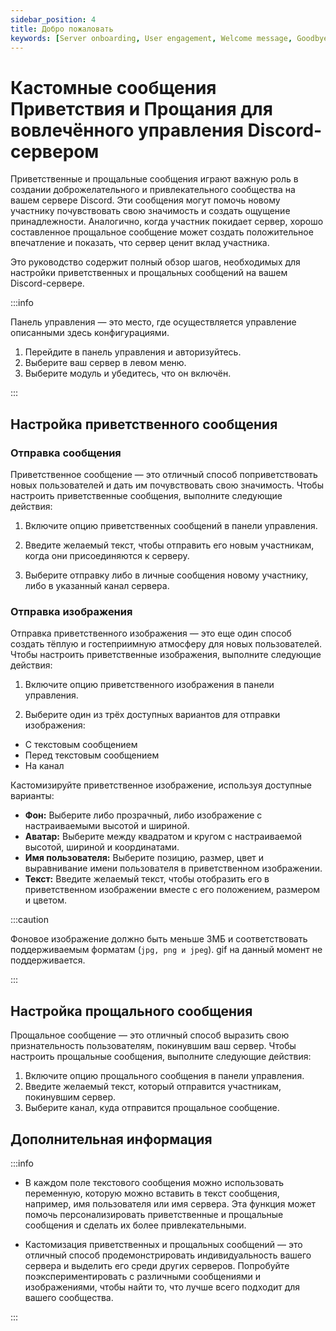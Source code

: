 ```yaml
---
sidebar_position: 4
title: Добро пожаловать
keywords: [Server onboarding, User engagement, Welcome message, Goodbye message, Customization] 
---
```



# Кастомные сообщения Приветствия и Прощания для вовлечённого управления Discord-сервером

Приветственные и прощальные сообщения играют важную роль в создании доброжелательного и привлекательного сообщества на вашем сервере Discord. Эти сообщения могут помочь новому участнику почувствовать свою значимость и создать ощущение принадлежности. Аналогично, когда участник покидает сервер, хорошо составленное прощальное сообщение может создать положительное впечатление и показать, что сервер ценит вклад участника.

Это руководство содержит полный обзор шагов, необходимых для настройки приветственных и прощальных сообщений на вашем Discord-сервере.

:::info

Панель управления — это место, где осуществляется управление описанными здесь конфигурациями.

1. Перейдите в панель управления и авторизуйтесь. 
2. Выберите ваш сервер в левом меню.
3. Выберите модуль и убедитесь, что он включён. 

:::

## Настройка приветственного сообщения

### Отправка сообщения

Приветственное сообщение — это отличный способ поприветствовать новых пользователей и дать им почувствовать свою значимость. Чтобы настроить приветственные сообщения, выполните следующие действия:

1. Включите опцию приветственных сообщений в панели управления. 

2. Введите желаемый текст, чтобы отправить его новым участникам, когда они присоединяются к серверу. 

3. Выберите отправку либо в личные сообщения новому участнику, либо в указанный канал сервера.

### Отправка изображения

Отправка приветственного изображения — это еще один способ создать тёплую и гостеприимную атмосферу для новых пользователей. Чтобы настроить приветственные изображения, выполните следующие действия:

1. Включите опцию приветственного изображения в панели управления.

2. Выберите один из трёх доступных вариантов для отправки изображения:

- С текстовым сообщением
- Перед текстовым сообщением
- На канал

Кастомизируйте приветственное изображение, используя доступные варианты:

- **Фон:** Выберите либо прозрачный, либо изображение с настраиваемыми высотой и шириной.
- **Аватар:** Выберите между квадратом и кругом с настраиваемой высотой, шириной и координатами.
- **Имя пользователя:** Выберите позицию, размер, цвет и выравнивание имени пользователя в приветственном изображении.
- **Текст:** Введите желаемый текст, чтобы отобразить его в приветственном изображении вместе с его положением, размером и цветом.

:::caution 

Фоновое изображение должно быть меньше 3МБ и соответствовать поддерживаемым форматам (`jpg, png и jpeg`). gif на данный момент не поддерживается.

:::

## Настройка прощального сообщения

Прощальное сообщение — это отличный способ выразить свою признательность пользователям, покинувшим ваш сервер. Чтобы настроить прощальные сообщения, выполните следующие действия:

1. Включите опцию прощального сообщения в панели управления.
2. Введите желаемый текст, который отправится участникам, покинувшим сервер.
3. Выберите канал, куда отправится прощальное сообщение.

## Дополнительная информация

:::info 

- В каждом поле текстового сообщения можно использовать переменную, которую можно вставить в текст сообщения, например, имя пользователя или имя сервера. Эта функция может помочь персонализировать приветственные и прощальные сообщения и сделать их более привлекательными.

- Кастомизация приветственных и прощальных сообщений — это отличный способ продемонстрировать индивидуальность вашего сервера и выделить его среди других серверов. Попробуйте поэкспериментировать с различными сообщениями и изображениями, чтобы найти то, что лучше всего подходит для вашего сообщества.

:::
